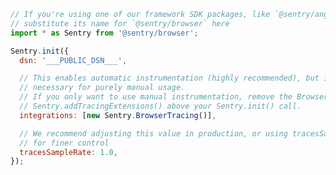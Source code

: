 ```javascript
// If you're using one of our framework SDK packages, like `@sentry/angular`,
// substitute its name for `@sentry/browser` here
import * as Sentry from '@sentry/browser';

Sentry.init({
  dsn: '___PUBLIC_DSN___',

  // This enables automatic instrumentation (highly recommended), but is not
  // necessary for purely manual usage.
  // If you only want to use manual instrumentation, remove the BrowserTracing integration and add
  // Sentry.addTracingExtensions() above your Sentry.init() call.
  integrations: [new Sentry.BrowserTracing()],

  // We recommend adjusting this value in production, or using tracesSampler
  // for finer control
  tracesSampleRate: 1.0,
});
```
